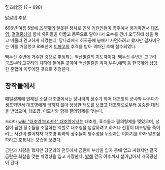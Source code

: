 乞四比羽
(? ~ 698)

[[말갈]]의 추장.

696년 여름 5월에 [[조문홰]]의 잘못된 정치로 인해 [[거란]]인들이 영주에서 봉기하면서 [[대조영]], [[걸걸중상]]과 함께 유민들을 이끌고 동쪽으로 달아나서 요수를 건너 오루하에 성을 쌓고 머물러 견고하게 지켰는데, 당나라에서 허국공에 봉해서 사면하려고 했지만 걸사비우는 이를 거절했고 698년에 [[이해고]]의 추격을 받아 격파된 후에 참수되었다.

백두산 주변에 거주한 것으로 추정되는 백산말갈의 지도자이다. 백두산 주변은 고구려 국초부터 고구려의 치하에 들어온 곳이며 백산말갈은 옥저,부여,예맥 등 한국계와 상당한 혼혈이 이루어진 것으로 추정한다. 

== 창작물에서 ==
매일경제에 연재된 소설 대조영에서는 당나라의 장수가 되어 대조영의 군사와 싸우다가 생포되면서 대조영에게 굽히지 않아 당당한 태도를 보였고 대조영으로부터 융숭한 대접을 받았으며, 대조영, 미모사와 함께 결의형제를 맺는다.

드라마 [[wiki:"대조영(드라마)" 대조영]]에서는 대조영, 흑수돌과 결의형제를 맺었으며, 성질이 급한 장수들을 조절하는 역할로 대조영을 암살하려고 하거나 신홍이 대조영을 죽이려는 사건이 벌어지자 대조영 휘하의 장수들이 영주성을 뒤집자는 이야기를 하자 말조심하라고 호통치는 모습을 보였다.

금란과 사랑을 했지만 당군과의 전투에서 금란이 부상을 입자 등에 업고 싸웠지만 결국 금란은 화살을 맞는 치명상을 입고 사망한다. [[발해]] 건국 이후까지 살아남아서 개국공신이 된다.
